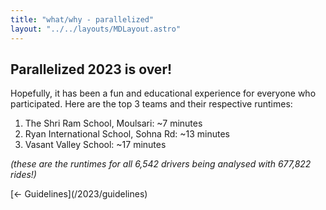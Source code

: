 ```yaml
---
title: "what/why - parallelized"
layout: "../../layouts/MDLayout.astro"
---
```


## Parallelized 2023 is over!

Hopefully, it has been a fun and educational experience for everyone who participated. Here are the top 3 teams and their respective runtimes:

1. The Shri Ram School, Moulsari: ~7 minutes
2. Ryan International School, Sohna Rd: ~13 minutes
3. Vasant Valley School: ~17 minutes

_(these are the runtimes for all 6,542 drivers being analysed with 677,822 rides!)_

<div class="child:child:no-underline text-lg">
[&larr; Guidelines](/2023/guidelines)
</div>